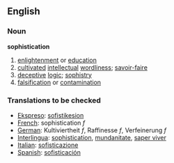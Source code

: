 ==English==
===Noun===
'''sophistication'''
# [[enlightenment]] or [[education]]
# [[cultivated]] [[intellectual]] [[wordliness]]; [[savoir-faire]]
# [[deceptive]] [[logic]]; [[sophistry]]
# [[falsification]] or [[contamination]]

=== Translations to be checked === 
*[[Ekspreso]]: [[sofistikesion]]
*[[French]]: sophistication ''f'' 
*[[German]]: Kultiviertheit ''f'', Raffinesse ''f'', Verfeinerung ''f''
*[[Interlingua]]: [[sophistication]], [[mundanitate]], [[saper viver]] 
*[[Italian]]: [[sofisticazione]] 
*[[Spanish]]: [[sofisticación]]
